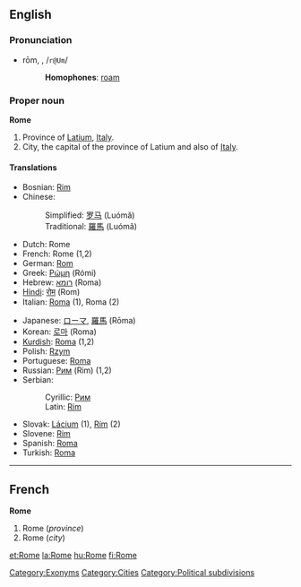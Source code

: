 ==English==

===Pronunciation===
*rōm, {{Unicode|/rəʊm/}}, /<tt>r@Um</tt>/
*:'''Homophones''': [[roam]]
*:{{Unicode|[[Rhymes:English:-əʊm|Rhymes: -əʊm]]}}

===Proper noun===
'''Rome'''

#Province of [[Latium]], [[Italy]].
#City, the capital of the province of Latium and also of [[Italy]].

====Translations====
{{top}}
*Bosnian: [[Rim]] {{m}}
*Chinese:
*:Simplified: [[罗马]] (Luómǎ)
*:Traditional: [[羅馬]] (Luómǎ)
*Dutch: Rome
*French: Rome {{f}} (1,2)
*German: [[Rom]] {{n}}
*Greek: [[Ρώμη]] (Rómi) {{f}}
*Hebrew: [[רומא]] (Roma) {{f}}
*[[Hindi]]: [[रोम]] (Rom)
*Italian: [[Roma]] (1), Roma {{f}} (2)
{{mid}}
*Japanese: [[ローマ]], [[羅馬]] (Rōma)
*Korean: [[로마]] (Roma)
*[[Kurdish]]: [[Roma]] (1,2)
*Polish: [[Rzym]] {{m}}
*Portuguese: [[Roma]] {{f}}
*Russian: [[Рим]] (Rim) {{m}} (1,2)
*Serbian:
*:Cyrillic: [[Рим]] {{m}}
*:Latin: [[Rim]] {{m}}
*Slovak: [[Lácium]] {{n}} (1), [[Rím]] {{m}} (2)
*Slovene: [[Rim]] {{m}}
*Spanish: [[Roma]]
*Turkish: [[Roma]]
{{bottom}}

[[Category:Exonyms]]
[[Category:Cities]]
[[Category:Political subdivisions]]


----
==French==
'''Rome''' {{f}}

#Rome (''province'')
#Rome (''city'')

[[et:Rome]]
[[la:Rome]]
[[hu:Rome]]
[[fi:Rome]]